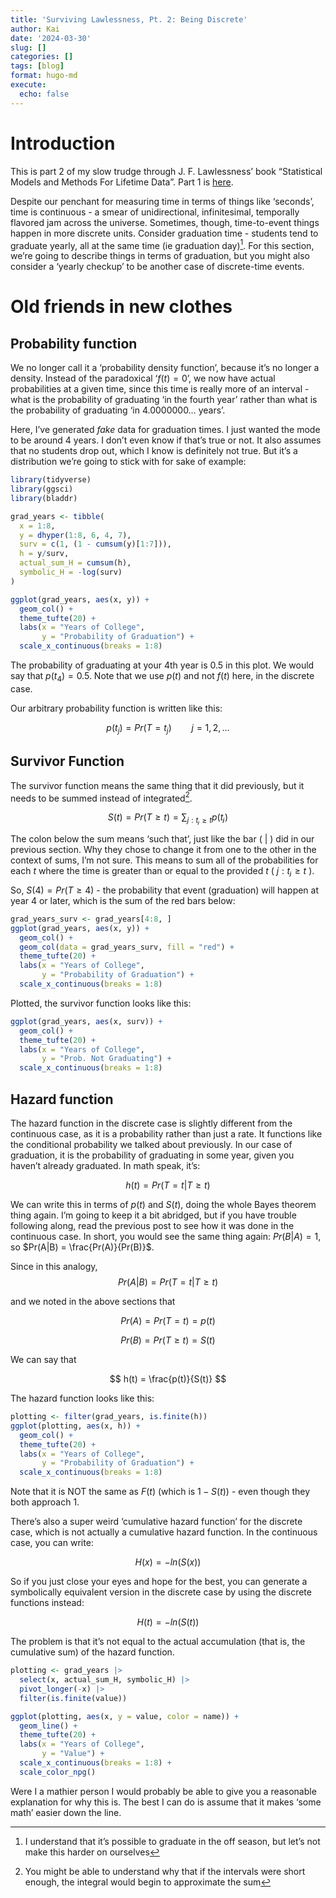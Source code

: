 ```yaml
---
title: 'Surviving Lawlessness, Pt. 2: Being Discrete'
author: Kai
date: '2024-03-30'
slug: []
categories: []
tags: [blog]
format: hugo-md
execute:
  echo: false
---
```



# Introduction

This is part 2 of my slow trudge through J. F. Lawlessness' book "Statistical Models and Methods For Lifetime Data". Part 1 is [here](https://kai.rbind.io/posts/2023-10-18-surviving-lawlessness-pt-1/).

Despite our penchant for measuring time in terms of things like 'seconds', time is continuous - a smear of unidirectional, infinitesimal, temporally flavored jam across the universe. Sometimes, though, time-to-event things happen in more discrete units. Consider graduation time - students tend to graduate yearly, all at the same time (ie graduation day)[^1]. For this section, we're going to describe things in terms of graduation, but you might also consider a 'yearly checkup' to be another case of discrete-time events.

# Old friends in new clothes
## Probability function
We no longer call it a 'probability density function', because it's no longer a density. Instead of the paradoxical '$f(t) = 0$', we now have actual probabilities at a given time, since this time is really more of an interval - what is the probability of graduating 'in the fourth year' rather than what is the probability of graduating 'in 4.0000000... years'.

Here, I've generated *fake* data for graduation times. I just wanted the mode to be around 4 years. I don't even know if that's true or not. It also assumes that no students drop out, which I know is definitely not true. But it's a distribution we're going to stick with for sake of example:

```r
library(tidyverse)
library(ggsci)
library(bladdr)
```

```r
grad_years <- tibble(
  x = 1:8,
  y = dhyper(1:8, 6, 4, 7),
  surv = c(1, (1 - cumsum(y)[1:7])),
  h = y/surv,
  actual_sum_H = cumsum(h),
  symbolic_H = -log(surv)
)

ggplot(grad_years, aes(x, y)) +
  geom_col() +
  theme_tufte(20) +
  labs(x = "Years of College",
       y = "Probability of Graduation") +
  scale_x_continuous(breaks = 1:8)
```

The probability of graduating at your 4th year is 0.5 in this plot. We would say that $p(t_{4})=0.5$. Note that we use $p(t)$ and not $f(t)$ here, in the discrete case.

Our arbitrary probability function is written like this:

$$
p(t_{j})=Pr(T=t_{j})\qquad j=1,2,...
$$

## Survivor Function

The survivor function means the same thing that it did previously, but it needs to be summed instead of integrated^[You might be able to understand why that if the intervals were short enough, the integral would begin to approximate the sum].

$$
S(t)=Pr(T≥t)=∑_{j:tⱼ≥t}p(tⱼ)
$$

The colon below the sum means 'such that', just like the bar ( $|$ ) did in our previous section. Why they chose to change it from one to the other in the context of sums, I'm not sure. This means to sum all of the probabilities for each $t$ where the time is greater than or equal to the provided $t$ ( $j:tⱼ≥t$ ).

So, $S(4) = Pr(T ≥ 4)$ - the probability that event (graduation) will happen at year 4 or later, which is the sum of the red bars below:

```r
grad_years_surv <- grad_years[4:8, ]
ggplot(grad_years, aes(x, y)) +
  geom_col() +
  geom_col(data = grad_years_surv, fill = "red") +
  theme_tufte(20) +
  labs(x = "Years of College",
       y = "Probability of Graduation") +
  scale_x_continuous(breaks = 1:8)
```

Plotted, the survivor function looks like this:

```r
ggplot(grad_years, aes(x, surv)) +
  geom_col() +
  theme_tufte(20) +
  labs(x = "Years of College",
       y = "Prob. Not Graduating") +
  scale_x_continuous(breaks = 1:8)
```


## Hazard function
The hazard function in the discrete case is slightly different from the continuous case, as it is a probability rather than just a rate. It functions like the conditional probability we talked about previously. In our case of graduation, it is the probability of graduating in some year, given you haven't already graduated. In math speak, it's:

$$
h(t) = Pr(T = t | T ≥ t)
$$

We can write this in terms of $p(t)$ and $S(t)$, doing the whole Bayes theorem thing again. I'm going to keep it a bit abridged, but if you have trouble following along, read the previous post to see how it was done in the continuous case. In short, you would see the same thing again: $Pr(B|A) = 1$, so $Pr(A|B) = \frac{Pr(A)}{Pr(B)}$.

Since in this analogy,
$$
Pr(A|B) = Pr(T = t | T ≥ t)
$$

and we noted in the above sections that

$$
Pr(A) = Pr(T = t) = p(t)
$$

$$
Pr(B) = Pr(T ≥ t) = S(t)
$$

We can say that

$$
h(t) = \frac{p(t)}{S(t)}
$$

The hazard function looks like this:

```r
plotting <- filter(grad_years, is.finite(h))
ggplot(plotting, aes(x, h)) +
  geom_col() +
  theme_tufte(20) +
  labs(x = "Years of College",
       y = "Probability of Graduation") +
  scale_x_continuous(breaks = 1:8)
```

Note that it is NOT the same as $F(t)$ (which is $1 - S(t)$) - even though they both approach 1.

There's also a super weird 'cumulative hazard function' for the discrete case, which is not actually a cumulative hazard function. In the continuous case, you can write:

$$
H(x) = -ln(S(x))
$$

So if you just close your eyes and hope for the best, you can generate a symbolically equivalent version in the discrete case by using the discrete functions instead:

$$
H(t) = -ln(S(t))
$$

The problem is that it's not equal to the actual accumulation (that is, the cumulative sum) of the hazard function.

```r
plotting <- grad_years |>
  select(x, actual_sum_H, symbolic_H) |>
  pivot_longer(-x) |>
  filter(is.finite(value))

ggplot(plotting, aes(x, y = value, color = name)) +
  geom_line() +
  theme_tufte(20) +
  labs(x = "Years of College",
       y = "Value") +
  scale_x_continuous(breaks = 1:8) +
  scale_color_npg()
```

Were I a mathier person I would probably be able to give you a reasonable explanation for why this is. The best I can do is assume that it makes 'some math' easier down the line.

[^1]: I understand that it's possible to graduate in the off season, but let's not make this harder on ourselves
